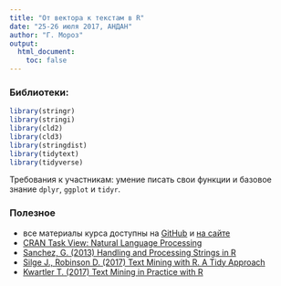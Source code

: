 ```yaml
---
title: "От вектора к текстам в R"
date: "25-26 июля 2017, АНДАН"
author: "Г. Мороз"
output:
  html_document:
    toc: false
---
```


### Библиотеки:
```r
library(stringr)
library(stringi)
library(cld2)
library(cld3)
library(stringdist)
library(tidytext)
library(tidyverse)
```

Требования к участникам: умение писать свои функции и базовое знание `dplyr`, `ggplot` и `tidyr`.

### Полезное

* все материалы курса доступны на [GitHub](https://github.com/agricolamz/2017_ANDAN_course) и [на сайте](https://agricolamz.github.io/2017_ANDAN_course/)
* [CRAN Task View: Natural Language Processing](https://cran.r-project.org/web/views/NaturalLanguageProcessing.html)
* [Sanchez, G. (2013) Handling and Processing Strings in R](http://gastonsanchez.com/Handling_and_Processing_Strings_in_R.pdf)
* [Silge J., Robinson D. (2017) Text Mining with R. A Tidy Approach](http://tidytextmining.com/)
* [Kwartler T. (2017) Text Mining in Practice with R]()